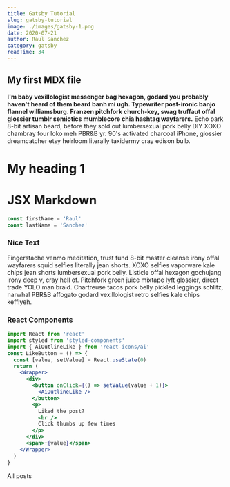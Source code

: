 ```yaml
---
title: Gatsby Tutorial
slug: gatsby-tutorial
image: ./images/gatsby-1.png
date: 2020-07-21
author: Raul Sanchez
category: gatsby
readTime: 34
---
```



## My first MDX file

**I'm baby vexillologist messenger bag hexagon, godard you probably haven't heard of them
beard banh mi ugh. Typewriter post-ironic banjo flannel williamsburg. Franzen pitchfork church-key,
swag truffaut offal glossier tumblr semiotics mumblecore chia hashtag wayfarers.**
Echo park 8-bit artisan beard, before they sold out lumbersexual pork belly DIY XOXO chambray four loko meh PBR&B
yr. 90's activated charcoal iPhone, glossier dreamcatcher etsy heirloom literally taxidermy cray edison bulb.

# My heading 1

<h1>JSX Markdown</h1>

<div className="code">

```js
const firstName = 'Raul'
const lastName = 'Sanchez'
```

</div>



<div className="nice-text">

<h3>Nice Text</h3>

<FiInfo className="nice-text-icon"></FiInfo>
Fingerstache venmo meditation, trust fund 8-bit master cleanse irony offal
wayfarers squid selfies literally jean shorts. XOXO selfies vaporware kale chips
jean shorts lumbersexual pork belly. Listicle offal hexagon gochujang irony deep
v, cray hell of. Pitchfork green juice mixtape lyft glossier, direct trade YOLO
man braid. Chartreuse tacos pork belly pickled leggings schlitz, narwhal PBR&B
affogato godard vexillologist retro selfies kale chips keffiyeh.

</div>

<h3>React Components</h3>

<Counter />

```jsx
import React from 'react'
import styled from 'styled-components'
import { AiOutlineLike } from 'react-icons/ai'
const LikeButton = () => {
  const [value, setValue] = React.useState(0)
  return (
    <Wrapper>
      <div>
        <button onClick={() => setValue(value + 1)}>
          <AiOutlineLike />
        </button>
        <p>
          Liked the post?
          <br />
          Click thumbs up few times
        </p>
      </div>
      <span>+{value}</span>
    </Wrapper>
  )
}
```

<LikeButton />

<Link to="/posts" className="btn center-btn">
  All posts
</Link>
